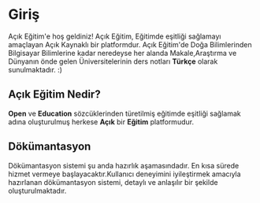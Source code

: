 # Giriş
 
Açık Eğitim'e hoş geldiniz! Açık Eğitim, Eğitimde eşitliği sağlamayı amaçlayan Açık Kaynaklı bir platformdur. Açık Eğitim'de Doğa Bilimlerinden Bilgisayar Bilimlerine kadar neredeyse her alanda Makale,Araştırma ve Dünyanın önde gelen Üniversitelerinin ders notları **Türkçe** olarak sunulmaktadır. :)

## Açık Eğitim Nedir?

 **Open** ve **Education** sözcüklerinden türetilmiş eğitimde eşitliği sağlamak adına oluşturulmuş herkese **Açık** bir **Eğitim** platformudur.

## Dökümantasyon

Dökümantasyon sistemi şu anda hazırlık aşamasındadır. En kısa sürede hizmet vermeye başlayacaktır.Kullanıcı deneyimini iyileştirmek amacıyla hazırlanan dökümantasyon sistemi, detaylı ve anlaşılır bir şekilde oluşturulmaktadır.
